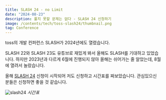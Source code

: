 ```yaml
---
title: SLASH 24 - no Limit
date: "2024-08-23"
description: 풀지 못할 문제는 없다 - SLASH 24 신청하기
image: /contents/tech/toss-slash24/thumbnail.png
tag: Conference
---
```


toss의 개발 컨퍼런스 SLASH가 2024년에도 열렸습니다.

SLASH 22와 SLASH 23도 유튜브로 재밌게 봐서 올해도 SLASH를 기대하고 있었습니다. 하지만 2023년과 다르게 6월에 진행되지 않아 올해는 쉬어가는 줄 알았는데, 8월에 열려서 놀랐습니다.

올해 [SLASH 24](https://toss.im/slash-24) 신청이 시작되어 저도 신청하고 시간표를 짜보았습니다. 관심있으신 분들은 신청하면 좋을 것 같습니다.

![slash24](/contents/tech/toss-slash24/slash24.png) _시간표_
